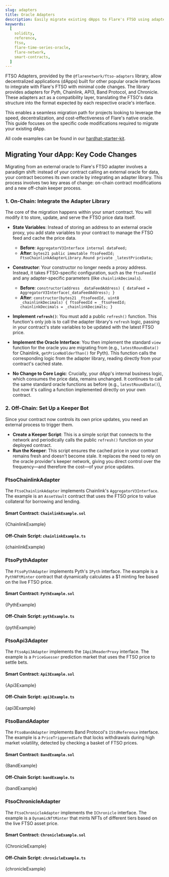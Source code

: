 ```yaml
---
slug: adapters
title: Oracle Adapters
description: Easily migrate existing dApps to Flare's FTSO using adapters that replicate popular oracle interfaces like Pyth, Chainlink, and API3.
keywords:
  [
    solidity,
    reference,
    ftso,
    flare-time-series-oracle,
    flare-network,
    smart-contracts,
  ]
---
```



FTSO Adapters, provided by the `@flarenetwork/ftso-adapters` library, allow decentralized applications (dApps) built for other popular oracle interfaces to integrate with Flare's FTSO with minimal code changes. The library provides adapters for Pyth, Chainlink, API3, Band Protocol, and Chronicle. These adapters act as a compatibility layer, translating the FTSO's data structure into the format expected by each respective oracle's interface.

This enables a seamless migration path for projects looking to leverage the speed, decentralization, and cost-effectiveness of Flare's native oracle. This guide focuses on the specific code modifications required to migrate your existing dApp.

All code examples can be found in our [hardhat-starter-kit](https://github.com/flare-network/hardhat-starter-kit/tree/main/contracts/adapters).

## Migrating Your dApp: Key Code Changes

Migrating from an external oracle to Flare's FTSO adapter involves a paradigm shift: instead of your contract calling an external oracle for data, your contract becomes its own oracle by integrating an adapter library. This process involves two key areas of change: on-chain contract modifications and a new off-chain keeper process.

### 1. On-Chain: Integrate the Adapter Library

The core of the migration happens within your smart contract. You will modify it to store, update, and serve the FTSO price data itself.

- **State Variables**: Instead of storing an address to an external oracle proxy, you add state variables to your contract to manage the FTSO feed and cache the price data.
  - **Before**: `AggregatorV3Interface internal dataFeed;`
  - **After**: `bytes21 public immutable ftsoFeedId; FtsoChainlinkAdapterLibrary.Round private _latestPriceData;`

- **Constructor**: Your constructor no longer needs a proxy address. Instead, it takes FTSO-specific configuration, such as the `ftsoFeedId` and any adapter-specific parameters (like `chainlinkDecimals`).
  - **Before**: `constructor(address _dataFeedAddress) { dataFeed = AggregatorV3Interface(_dataFeedAddress); }`
  - **After**: `constructor(bytes21 _ftsoFeedId, uint8 _chainlinkDecimals) { ftsoFeedId = _ftsoFeedId; chainlinkDecimals = _chainlinkDecimals; }`

- **Implement `refresh()`**: You must add a public `refresh()` function. This function's only job is to call the adapter library's `refresh` logic, passing in your contract's state variables to be updated with the latest FTSO price.

- **Implement the Oracle Interface**: You then implement the standard `view` function for the oracle you are migrating from (e.g., `latestRoundData()` for Chainlink, `getPriceNoOlderThan()` for Pyth). This function calls the corresponding logic from the adapter library, reading directly from your contract's cached state.

- **No Change to Core Logic**: Crucially, your dApp's internal business logic, which consumes the price data, remains unchanged. It continues to call the same standard oracle functions as before (e.g., `latestRoundData()`), but now it's calling a function implemented directly on your own contract.

### 2. Off-Chain: Set Up a Keeper Bot

Since your contract now controls its own price updates, you need an external process to trigger them.

- **Create a Keeper Script**: This is a simple script that connects to the network and periodically calls the public `refresh()` function on your deployed contract.
- **Run the Keeper**: This script ensures the cached price in your contract remains fresh and doesn't become stale. It replaces the need to rely on the oracle provider's keeper network, giving you direct control over the frequency—and therefore the cost—of your price updates.

<Tabs block>
<TabItem value="chainlink" label="Chainlink">

### FtsoChainlinkAdapter

The `FtsoChainlinkAdapter` implements Chainlink's `AggregatorV3Interface`. The example is an `AssetVault` contract that uses the FTSO price to value collateral for borrowing and lending.

#### Smart Contract: `ChainlinkExample.sol`

<CodeBlock language="solidity" title="/contracts/adapters/ChainlinkExample.sol">
  {ChainlinkExample}
</CodeBlock>

#### Off-Chain Script: `chainlinkExample.ts`

<CodeBlock language="typescript" title="/scripts/adapters/chainlinkExample.ts">
  {chainlinkExample}
</CodeBlock>

</TabItem>
<TabItem value="pyth" label="Pyth">

### FtsoPythAdapter

The `FtsoPythAdapter` implements Pyth's `IPyth` interface. The example is a `PythNftMinter` contract that dynamically calculates a $1 minting fee based on the live FTSO price.

#### Smart Contract: `PythExample.sol`

<CodeBlock language="solidity" title="/contracts/adapters/PythExample.sol">
  {PythExample}
</CodeBlock>

#### Off-Chain Script: `pythExample.ts`

<CodeBlock language="typescript" title="/scripts/adapters/pythExample.ts">
  {pythExample}
</CodeBlock>

</TabItem>
<TabItem value="api3" label="API3">

### FtsoApi3Adapter

The `FtsoApi3Adapter` implements the `IApi3ReaderProxy` interface. The example is a `PriceGuesser` prediction market that uses the FTSO price to settle bets.

#### Smart Contract: `Api3Example.sol`

<CodeBlock language="solidity" title="/contracts/adapters/Api3Example.sol">
  {Api3Example}
</CodeBlock>

#### Off-Chain Script: `api3Example.ts`

<CodeBlock language="typescript" title="/scripts/adapters/api3Example.ts">
  {api3Example}
</CodeBlock>

</TabItem>
<TabItem value="band" label="Band">

### FtsoBandAdapter

The `FtsoBandAdapter` implements Band Protocol's `IStdReference` interface. The example is a `PriceTriggeredSafe` that locks withdrawals during high market volatility, detected by checking a basket of FTSO prices.

#### Smart Contract: `BandExample.sol`

<CodeBlock language="solidity" title="/contracts/adapters/BandExample.sol">
  {BandExample}
</CodeBlock>

#### Off-Chain Script: `bandExample.ts`

<CodeBlock language="typescript" title="/scripts/adapters/bandExample.ts">
  {bandExample}
</CodeBlock>

</TabItem>
<TabItem value="chronicle" label="Chronicle">

### FtsoChronicleAdapter

The `FtsoChronicleAdapter` implements the `IChronicle` interface. The example is a `DynamicNftMinter` that mints NFTs of different tiers based on the live FTSO asset price.

#### Smart Contract: `ChronicleExample.sol`

<CodeBlock language="solidity" title="/contracts/adapters/ChronicleExample.sol">
  {ChronicleExample}
</CodeBlock>

#### Off-Chain Script: `chronicleExample.ts`

<CodeBlock language="typescript" title="/scripts/adapters/chronicleExample.ts">
  {chronicleExample}
</CodeBlock>

</TabItem>
</Tabs>
